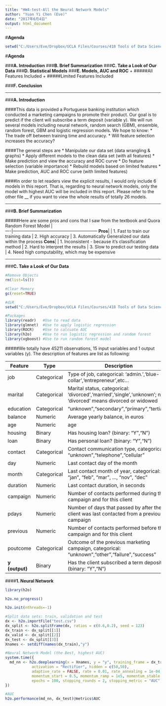 ```yaml
---
title: "HW4-test-All the Neural Network Models"
author: "Yuan Yi Chen (Eve)"
date: "2017年6月4日"
output: html_document
---
```

#**Agenda**

```r
setwd("C:/Users/Eve/Dropbox/UCLA Files/Courses/418 Tools of Data Science/STATS 418 - HW4")
```
#**Agenda**

###**A. Introduction**
###**B. Brief Summarization**
###**C. Take a Look of Our Data**
###**D. Statistical Models**
###**E. Models, AUC and ROC**
  + #####All Features Included
  + #####Limited Features Included

###**F. Conclusion**

  

***

###**A. Introduction**

####This data is provided a Portuguese banking institution which conducted a marketing campaigns to promote their product. Our goal is to predict if the client will subscribe a term deposit (variable y). We will run several models including neural network, random search (GBM), ensemble, random forest, GBM and logistic regression models. We hope to know:
  * The trade off between training time and accuracy.
  * Will feature selection increases the accuracy?


####The general steps are
  * Manipulate our data set (data wrangling & graphs)
  * Apply different models to the clean data set (with all features)
  * Make prediction and view the accuracy and ROC curve
  * Do feature selection (variable importance)
  * Rebuild models based on limited features
  * Make prediction, AUC and ROC curve (with limited features)

####In order to let readers view the explicit results, I would only include 6 models in this report. That is, regarding to neural network models, only the model with highest AUC will be included in this report. Please refer to the other file __ if you want to view the whole results of totally 26 models.

***

###**B. Brief Summarization** 


#####Here are some pros and cons that I saw from the textbook and Quora
Random Forest Model |          
----|-----------------------------------------------------------
**Pros**|
    | 1. Fast to train our training data
    | 2. High accuracy
    | 3. Automatically Generalized our data within the process
**Cons**| 
    | 1. Inconsistent - because it's classification method
    | 2. Hard to interpret the results
    | 3. Slow to predict our testing data
    | 4. Need high computability, which may be expensive
    
***

###**C. Take a Look of Our Data**

```r
#Remove Objects
rm(list=ls())

#Clear Memory
gc(reset=TRUE)

#diR
setwd("C:/Users/Eve/Dropbox/UCLA Files/Courses/418 Tools of Data Science/STATS 418 - HW4")

#Packages
library(readr)   #Use to read data
library(glmnet)  #Use to apply logistic regression
library(ROCR)    #Use to calcuate AUC
library(h2o)     #Use to run logistic regression and random forest 
library(xgboost) #Use to run random forest model
```

#####We totally have 45211 observations, 15 input variables and 1 output variables (y). The description of features are list as following:

Feature |  Type | Description        
----|-----------|------------------------------------------------
job|Categorical |Type of job, categorical: 'admin.','blue-collar','entrepreneur',etc...
marital| Categorical |Marital status, categorical: 'divorced','married','single','unknown'; note: 'divorced' means divorced or widowed
education| Categorical | "unknown","secondary","primary","tertiary"
balance| Numeric | Average yearly balance, in euros 
age| Numeric | age
housing| Binary |Has housing loan? (binary: "Y","N")
loan| Binary | Has personal loan? (binary: "Y","N")
contact| Categorical | Contact communication type, categorical: "unknown","telephone","cellular"
day| Numeric |Last contact day of the month
month | Categorical |Last contact month of year, categorical: "jan", "feb", "mar", ..., "nov", "dec"
duration |Numeric |Last contact duration, in seconds
campaign |Numeric |Number of contacts performed during this campaign and for this client
pdays |Numeric |Number of days that passed by after the client was last contacted from a previous campaign
previous |Numeric |Number of contacts performed before this campaign and for this client
poutcome|Categorical |Outcome of the previous marketing campaign, categorical: "unknown","other","failure","success"
**y (output)** |Binary |Has the client subscribed a term deposit? (binary: "Y","N")

####**1. Neural Network**
```r
library(h2o)
```
```r
h2o.no_progress()
```

```r
h2o.init(nthreads=-1)
```

```r
#Split data sets: train, validation and test
dx <- h2o.importFile("test.csv")
dx_split <- h2o.splitFrame(dx, ratios = c(0.6,0.2), seed = 123)
dx_train <- dx_split[[1]]
dx_valid <- dx_split[[2]]
dx_test <- dx_split[[3]]
Xnames <- setdiff(names(dx_train),"y")
```

```r
#Neural Network Model (the Best, highest AUC)
system.time({
  md_nn <- h2o.deeplearning(x = Xnames, y = "y", training_frame = dx_train, validation_frame = dx_valid,
            activation = "Rectifier", hidden = c(50,50), 
            adaptive_rate = FALSE, rate = 0.01, rate_annealing = 1e-04, 
            momentum_start = 0.5, momentum_ramp = 1e5, momentum_stable = 0.99,
            epochs = 100, stopping_rounds = 2, stopping_metric = "AUC", stopping_tolerance = 0) 
})
```
```r
#AUC
h2o.performance(md_nn, dx_test)@metrics$AUC
```
